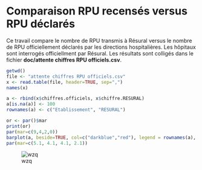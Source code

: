 Comparaison RPU recensés versus RPU déclarés
=============================================

Ce travail compare le nombre de RPU transmis à Résural versus le nombre de RPU officiellement déclarés par les directions hospitalières. Les hôpitaux sont interrogés officiellment par Résural. Les résultats sont colligés dans le fichier __doc/attente chiffres RPU officiels.csv__.

```r
getwd()
file <- "attente chiffres RPU officiels.csv"
x <- read.table(file, header=TRUE, sep=",")
names(x)

a <- rbind(x$chiffres.officiels, x$chiffre.RESURAL)
a[is.na(a)] <- 100
rownames(a) <- c("Etablissement", "RESURAL")

or <- par()$mar
print(or)
par(mar=c(9,4,2,0))
barplot(a, beside=TRUE, col=c("darkblue","red"), legend = rownames(a), names.arg = x$établissement, las=2, main="2013 - Comparaison Passages au SU et RPU déclarés")
par(mar=c(5.1, 4.1, 4.1, 2.1))
```

![wzq](../Analyse/Chapitres/CH_Wissembourg/figure/completude_hop_als1.png)


